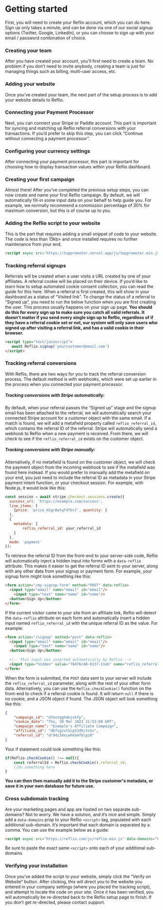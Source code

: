 # Getting started
First, you will need to create your Reflio account, which you can do here. Sign up only takes a minute, and can be done via one of our social signup options (Twitter, Google, LinkedIn), or you can choose to sign up with your email / password combination of choice.

### Creating your team
After you have created your account, you’ll first need to create a team. No problem if you don’t need to invite anybody, creating a team is just for managing things such as billing, multi-user access, etc.

### Adding your website
Once you’ve created your team, the next part of the setup process is to add your website details to Reflio.

### Connecting your Payment Processor
Next, you can connect your Stripe or Paddle account. This part is important for syncing and matching up Reflio referral conversions with your transactions. If you’d prefer to skip this step, you can click “Continue without connecting a payment processor”.

### Configuring your currency settings
After connecting your payment processor, this part is important for choosing how to display transaction values within your Reflio dashboard. 

### Creating your first campaign
Almost there! After you’ve completed the previous setup steps, you can now create and name your first Reflio campaign. By default, we will automatically fill-in some input data on your behalf to help guide you. For example, we normally recommend a commission percentage of 30% for maximum conversion, but this is of course up to you. 

### Adding the Reflio script to your website
This is the part that requires adding a small snippet of code to your website. The code is less than 13kb> and once installed requires no further maintenance from your end.
```html copy
<script async src='https://toppromoter.vercel.app/js/toppromoter.min.js' data-reflio='<your_company_id>'></script> 
```

### Tracking referral signups
Referrals will be created when a user visits a URL created by one of your affiliates. A referral cookie will be placed on their device. If you’d like to learn how to setup automated cookie consent collection, you can read the guide for this here.
When a referral is first created, this will show in your dashboard as a status of “Visited link”.
To change the status of a referral to “Signed up”,  you need to run the below function when you are first creating the user. This process usually happens on your sign up page. 
**You should do this for every sign up to make sure you catch all valid referrals. It doesn't matter if you send every single sign up to Reflio, regardless of if they have a referral cookie set or not, our system will only save users who signed up after visiting a referral link, and has a valid cookie in their browser.**

```html copy
<script type="text/javascript">
   await Reflio.signup('yourcustomer@email.com')
</script>
```

### Tracking referral conversions 
With Reflio, there are two ways for you to track the referral conversion process. The default method is with webhooks, which were set up earlier in the process when you connected your payment processor.

##### Tracking conversions with Stripe automatically:
By default, when your referral passes the “Signed up” stage and the signup email has been attached to the referral, we will automatically search your connected Stripe account for a customer object with the same email. If a match is found, we will add a metafield property called `reflio_referral_id`, which contains the referral ID of the referral.
Stripe will automatically send a webhook to Reflio when a new payment is received. From there, we will check to see if the `reflio_referral_id` exists on the customer object.

##### Tracking conversions with Stripe manually:
Alternatively, if no metafield is found on the customer object, we will check the payment object from the incoming webhook to see if the metafield was found here instead. 
If you would prefer to manually add the metafield on your end, you just need to include the referral ID as metadata in your Stripe payment intent function, or your checkout session. For example, with Node.js, it would look like this:
```js copy
const session = await stripe.checkout.sessions.create({
  success_url: 'https://example.com/success',
  line_items: [
    {price: 'price_H1grDwtqf4fbrJ', quantity: }
  ],
  {
    metadata: {
        reflio_referral_id: your_referral_id
    }
  },
  mode: 'payment'
});
```

To retrieve the referral ID from the front-end to your server-side code, Reflio will automatically inject a hidden input into forms with a `data-reflio` attribute. This makes it easier to get the referral ID sent to your server, along with any other data from your signup or payment form.
For example, your signup form might look something like this:
``` html copy
<form action="/my-signup-form" method="POST" data-reflio>
  <input type="email" name="email" id="email"/>
	<input type="text" name="name" id="name"/>
  <button>Sign Up</button>
</form>
```
If the current visitor came to your site from an affiliate link, Reflio will detect the `data-reflio` attribute on each form and automatically insert a hidden input named `reflio_referral_id` with the unique referral ID as the value. For example:
``` html copy
<form action="/signup" method="post" data-reflio>
  <input type="email" name="email" id="email"/>
	<input type="text" name="name" id="name"/>
  <button>Sign Up</button>
  
  <!-- This input was inserted automatically by Reflio -->
  <input type="hidden" value="78476c40-0137-11eb" name="reflio_referral_id" id="reflio_referral_id"/>
</form>
```
When the form is submitted, the `POST` data sent to your server will include the `reflio_referral_id` parameter, along with the rest of your other form data. 
Alternatively, you can use the `Reflio.checkCookie()` function on the front-end to check if a referral cookie is found. It will return `null` if there is no cookie, and a JSON object if found. The JSON object will look something like this:
```JSON
{
    "campaign_id": "dfevtqghdejvkfp",
    "cookie_date": "Thu, 30 Mar 2023 21:53:08 GMT",
    "campaign_name": "Example's Affiliate Campaign",
    "affiliate_id": "d6fsgzxtklp53dhctn3x",
    "referral_id": "dr94z34xcwhkb4fklpz0"
}
```
Your if statement could look something like this:
```js
if(Reflio.checkCookie() !== null){
	const referralId = Reflio.checkCookie().referral_id;
	//Do something here
}
```
**You can then then manually add it to the Stripe customer's metadata, or save it in your own database for future use.**

### Cross subdomain tracking
Are your marketing pages and app are hosted on two separate sub-domains? Not to worry. We have a solution, and it’s nice and simple.
Simply add a `data-domains` prop to your Reflio `<script>` tag, populated with each additional sub-domain. It’s important that each domain is separated by a comma.
You can use the example below as a guide:
```html copy
<script async src="https://reflio.com/js/reflio.min.js" data-domains="https://reflio.com,https://app.reflio.com,https://www.reflio.com" data-reflio="your_company_id"></script>
```
Be sure to paste the exact same `<script>` onto each of your additional sub-domains

### Verifying your installation
Once you’ve added the script to your website, simply click the “Verify on Website” button. After clicking, this will direct you to the website you entered in your company settings (where you placed the tracking script), and attempt to locate the code on your site. Once it has been verified, you will automatically be re-directed back to the Reflio setup page to finish. If you don’t get re-directed, please contact support.